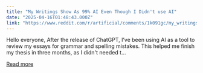 ```yaml
---
title: "My Writings Show As 99% AI Even Though I Didn't use AI"
date: "2025-04-16T01:48:43.000Z"
link: "https://www.reddit.com/r/artificial/comments/1k091gc/my_writings_show_as_99_ai_even_though_i_didnt_use/"
---
```


Hello everyone,
 After the release of ChatGPT, I’ve been using AI as a tool to review my essays for grammar and spelling mistakes. This helped me finish my thesis in three months, as I didn't needed t...

[Read more](https://www.reddit.com/r/artificial/comments/1k091gc/my_writings_show_as_99_ai_even_though_i_didnt_use/)
